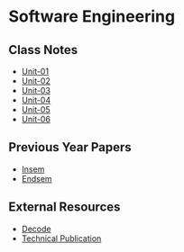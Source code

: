 # Software Engineering

## Class Notes

- [Unit-01](https://drive.google.com/drive/folders/10WKPT3zZ7ASeGPukrwgnJW-IK8-a2uli)
- [Unit-02](https://drive.google.com/drive/folders/10WfGHS17VqrRZcqfH7Ye736IjfgF3I5P)
- [Unit-03](https://drive.google.com/drive/folders/1NfB6nDxsAnnWMhy-BYfprl16MHpJ2Nhf)
- [Unit-04](https://drive.google.com/drive/folders/1P1PMyYLMPtKTIbhJgcUTwhmCbWPlQD8a)
- [Unit-05](https://drive.google.com/drive/folders/1P9DxZi7MTFSrWX-lJWvCVvvJQRbhu3oC)
- [Unit-06](https://drive.google.com/drive/folders/1POhbMqSz4RHHTCSEnntuTrKjZSJI50xj)

## Previous Year Papers

- [Insem](https://drive.google.com/drive/folders/1VgWfptKJR1xETJfoKON8KbDJJgwPdkBk)
- [Endsem](https://drive.google.com/drive/folders/1neuxTwhGNJMrgl7rDtUaVhSbyC48Okuv)

## External Resources

- [Decode](https://drive.google.com/drive/folders/1Ejh-NuL3K5w5Log38-DaESvW6_8g3Mik)
- [Technical Publication](https://drive.google.com/file/d/11IO1Gq9Mt-hUy-qhaKWcnhDSDHqYJM_S/view?usp=sharing)
